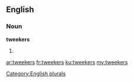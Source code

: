 ==English==

===Noun===
'''tweekers'''

# {{plural of|tweeker}}

[[Category:English plurals]]

[[ar:tweekers]]
[[fr:tweekers]]
[[ku:tweekers]]
[[my:tweekers]]